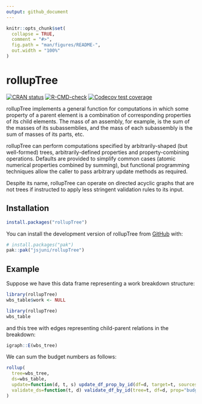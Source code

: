 ```yaml
---
output: github_document
---
```


<!-- README.md is generated from README.Rmd. Please edit that file -->

```r
knitr::opts_chunk$set(
  collapse = TRUE,
  comment = "#>",
  fig.path = "man/figures/README-",
  out.width = "100%"
)
```

# rollupTree

<!-- badges: start -->

[![CRAN status](https://www.r-pkg.org/badges/version/rollupTree)](https://CRAN.R-project.org/package=rollupTree)
[![R-CMD-check](https://github.com/jsjuni/rollupTree/actions/workflows/R-CMD-check.yaml/badge.svg)](https://github.com/jsjuni/rollupTree/actions/workflows/R-CMD-check.yaml)
[![Codecov test coverage](https://codecov.io/gh/jsjuni/rollupTree/graph/badge.svg)](https://app.codecov.io/gh/jsjuni/rollupTree)
<!-- badges: end -->

rollupTree implements a general function for computations in which some property of a parent element is a combination of corresponding properties of its child elements. The mass of an assembly, for example, is the sum of the masses of its subassemblies, and the mass of each subassembly is the sum of masses of its parts, etc.

rollupTree can perform computations specified by arbitrarily-shaped (but well-formed) trees, arbitrarily-defined properties and property-combining operations. Defaults are provided to simplify common cases (atomic numerical properties combined by summing), but functional programming techniques allow the caller to pass arbitrary update methods as required.

Despite its name, rollupTree can operate on directed acyclic graphs that are not trees if instructed to apply less stringent validation rules to its input.

## Installation

```r
install.packages("rollupTree")
```

You can install the development version of rollupTree from [GitHub](https://github.com/) with:

```r
# install.packages("pak")
pak::pak("jsjuni/rollupTree")
```

## Example

Suppose we have this data frame representing a work breakdown structure:

```r
library(rollupTree)
wbs_table$work <- NULL
```
```r
library(rollupTree)
wbs_table
```

and this tree with edges representing child-parent relations in the breakdown:

```r
igraph::E(wbs_tree)
```
We can sum the budget numbers as follows:

```r
rollup(
  tree=wbs_tree,
  ds=wbs_table,
  update=function(d, t, s) update_df_prop_by_id(df=d, target=t, sources=s, prop="budget"),
  validate_ds=function(t, d) validate_df_by_id(tree=t, df=d, prop="budget")
)
```

